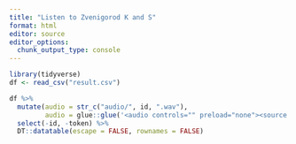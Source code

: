 ```yaml
---
title: "Listen to Zvenigorod K and S"
format: html
editor: source
editor_options: 
  chunk_output_type: console
---
```


```r
library(tidyverse)
df <- read_csv("result.csv")

df %>% 
  mutate(audio = str_c("audio/", id, ".wav"),
         audio = glue::glue('<audio controls="" preload="none"><source src="{audio}" type="audio/ogg"></audio> ')) %>% 
  select(-id, -token) %>% 
  DT::datatable(escape = FALSE, rownames = FALSE)
```


